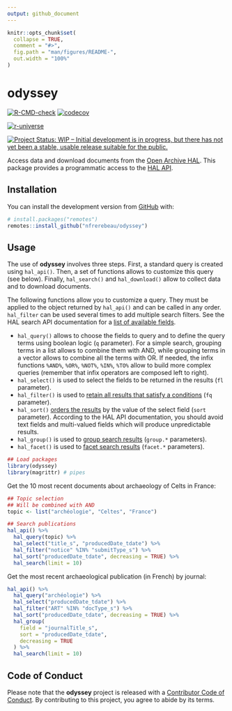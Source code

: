 ```yaml
---
output: github_document
---
```


<!-- README.md is generated from README.Rmd. Please edit that file -->

```r
knitr::opts_chunk$set(
  collapse = TRUE,
  comment = "#>",
  fig.path = "man/figures/README-",
  out.width = "100%"
)
```

# odyssey

<!-- badges: start -->
[![R-CMD-check](https://github.com/nfrerebeau/odyssey/workflows/R-CMD-check/badge.svg)](https://github.com/nfrerebeau/odyssey/actions)
[![codecov](https://codecov.io/gh/nfrerebeau/odyssey/branch/master/graph/badge.svg)](https://codecov.io/gh/nfrerebeau/odyssey)

[![r-universe](https://nfrerebeau.r-universe.dev/badges/odyssey)](https://nfrerebeau.r-universe.dev){.pkgdown-devel}

[![Project Status: WIP – Initial development is in progress, but there has not yet been a stable, usable release suitable for the public.](https://www.repostatus.org/badges/latest/wip.svg)](https://www.repostatus.org/#wip)
<!-- badges: end -->

Access data and download documents from the [Open Archive HAL](https://hal.archives-ouvertes.fr/). This package provides a programmatic access to the [HAL API](https://api.archives-ouvertes.fr/docs).

## Installation

You can install the development version from [GitHub](https://github.com/) with:

``` r
# install.packages("remotes")
remotes::install_github("nfrerebeau/odyssey")
```

## Usage

The use of **odyssey** involves three steps. First, a standard query is created using `hal_api()`. Then, a set of functions allows to customize this query (see below). Finally, `hal_search()` and `hal_download()` allow to collect data and to download documents.

The following functions allow you to customize a query. They must be applied to the object returned by `hal_api()` and can be called in any order. `hal_filter` can be used several times to add multiple search filters. See the HAL search API documentation for a [list of available fields](https://api.archives-ouvertes.fr/docs/search/?schema=fields#fields).

* `hal_query()` allows to choose the fields to query and to define the query terms using boolean logic (`q` parameter). For a simple search, grouping terms in a list allows to combine them with AND, while grouping terms in a vector allows to combine all the terms with OR. If needed, the infix functions `%AND%`, `%OR%`, `%NOT%`, `%IN%`, `%TO%` allow to build more complex queries (remember that infix operators are composed left to right).
* `hal_select()` is used to select the fields to be returned in the results (`fl` parameter).
* `hal_filter()` is used to [retain all results that satisfy a conditions](https://api.archives-ouvertes.fr/docs/search/?#fq) (`fq` parameter).
* `hal_sort()` [orders the results](https://api.archives-ouvertes.fr/docs/search/?#sort) by the value of the select field (`sort` parameter). According to the HAL API documentation, you should avoid text fields and multi-valued fields which will produce unpredictable results.
* `hal_group()` is used to [group search results](https://api.archives-ouvertes.fr/docs/search/?#group) (`group.*` parameters).
* `hal_facet()` is used to [facet search results](https://api.archives-ouvertes.fr/docs/search/?#facet) (`facet.*` parameters).

```r
## Load packages
library(odyssey)
library(magrittr) # pipes
```

Get the 10 most recent documents about archaeology of Celts in France:

```r
## Topic selection
## Will be combined with AND
topic <- list("archéologie", "Celtes", "France")

## Search publications
hal_api() %>%
  hal_query(topic) %>%
  hal_select("title_s", "producedDate_tdate") %>%
  hal_filter("notice" %IN% "submitType_s") %>% 
  hal_sort("producedDate_tdate", decreasing = TRUE) %>%
  hal_search(limit = 10)
```

Get the most recent archaeological publication (in French) by journal:

```r
hal_api() %>%
  hal_query("archéologie") %>%
  hal_select("producedDate_tdate") %>%
  hal_filter("ART" %IN% "docType_s") %>%
  hal_sort("producedDate_tdate", decreasing = TRUE) %>%
  hal_group(
    field = "journalTitle_s",
    sort = "producedDate_tdate", 
    decreasing = TRUE
  ) %>%
  hal_search(limit = 10)
```

## Code of Conduct

Please note that the **odyssey** project is released with a [Contributor Code of Conduct](https://contributor-covenant.org/version/2/0/CODE_OF_CONDUCT.html). By contributing to this project, you agree to abide by its terms.
